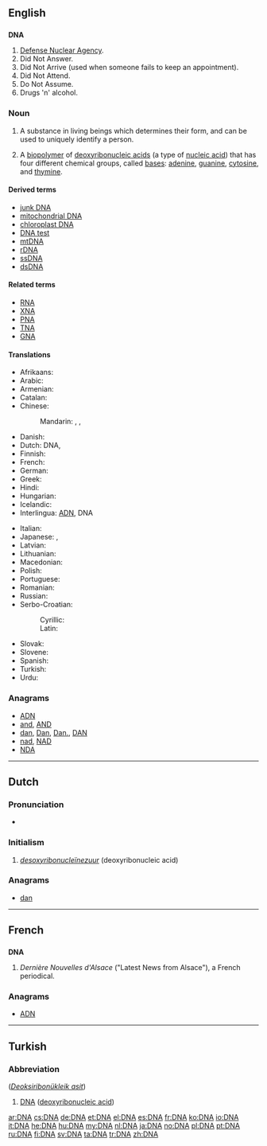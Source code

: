 {{also|dna}}
==English==
{{wikipedia}}

==={{initialism}}===
'''DNA'''

# [[w:Defense Nuclear Agency|Defense Nuclear Agency]].
# Did Not Answer.
# Did Not Arrive (used when someone fails to keep an appointment).
# Did Not Attend.
# Do Not Assume.
# Drugs 'n' alcohol.

===Noun===
{{en-noun|-}}

# A substance  in living beings which determines their form, and can be used to uniquely identify a person.
# {{biochemistry}} A [[biopolymer]] of [[deoxyribonucleic acid]]s (a type of [[nucleic acid]]) that has four different chemical groups, called [[bases]]: [[adenine]], [[guanine]], [[cytosine]], and [[thymine]].

====Derived terms====
* [[junk DNA]]
* [[mitochondrial DNA]]
* [[chloroplast DNA]]
* [[DNA test]]
* [[mtDNA]]
* [[rDNA]]
* [[ssDNA]]
* [[dsDNA]]

====Related terms====
* [[RNA]]
* [[XNA]]
* [[PNA]]
* [[TNA]]
* [[GNA]]

====Translations====
{{trans-top|abbreviation of deoxyribonucleic acid (see [[deoxyribonucleic acid]] for full forms)}}
* Afrikaans: {{t-|af|DNS}}
* Arabic: {{t-|ar|دنا|f|tr=dinaa|sc=Arab}}
* Armenian: {{t-|hy|ԴՆԹ|tr=DNT’}}
* Catalan: {{t-|ca|ADN}}
* Chinese:
*: Mandarin: {{t|zh|核酸|tr=hésuān|sc=Hani}}, {{t|zh|脫氧核糖核酸|sc=Hani}}, {{t|zh|脱氧核糖核酸|tr=tuōyǎnghé táng hésuān|sc=Hani}}
* Danish: {{t+|da|dna}}
* Dutch: DNA, {{t-|nl|DNZ}}
* Finnish: {{t+|fi|DNA}}
* French: {{t+|fr|ADN|m|inv}}
* German: {{t+|de|DNS|f}}
* Greek: {{t-|el|ΔΝΟ|tr=DNO|sc=Grek}}
* Hindi: {{t-|hi|डीएनए|tr=ḍī'ēn'ē|sc=Deva}}
* Hungarian: {{t+|hu|DNS}}
* Icelandic: {{t-|is|DNA|n}} {{t-|is|DKS|n}}
* Interlingua: [[ADN]], DNA
{{trans-mid}}
* Italian: {{t-|it|ADN|m|inv}}
* Japanese: {{t-|ja|ＤＮＡ|tr=dī-enu-ē|sc=Jpan}}, {{t-|ja|ディー・エヌ・エー|tr=dī-enu-ē|sc=Jpan}}
* Latvian: {{t-|lv|DNS}}
* Lithuanian: {{t-|lt|DNR}}
* Macedonian: {{t-|mk|ДНК|f|tr=DNK}}
* Polish: {{t+|pl|DNA}}
* Portuguese: {{t+|pt|ADN}}
* Romanian: {{t-|ro|ADN|m}}
* Russian: {{t+|ru|ДНК|f|tr=de-en-ká}}
* Serbo-Croatian:
*: Cyrillic: {{t|sh|ДНК|f|sc=Cyrl}}
*: Latin: {{t|sh|DNK|f}}
* Slovak: {{t-|sk|DNK|f}} {{t|sl|DNA|n}}
* Slovene: {{t+|sl|DNK}}
* Spanish: {{t+|es|ADN|m}}
* Turkish: {{t+|tr|DNA}}
* Urdu: {{t-|ur|ڈی این اے|tr=ḍī 'ēn 'ē|sc=ur-Arab}}
{{trans-bottom}}

===Anagrams===
* [[ADN#English|ADN]]
* [[and#English|and]], [[AND#English|AND]]
* [[dan#English|dan]], [[Dan#English|Dan]], [[Dan.#English|Dan.]], [[DAN#English|DAN]]
* [[nad#English|nad]], [[NAD#English|NAD]]
* [[NDA#English|NDA]]

----

==Dutch==

===Pronunciation===
* {{audio|Nl-DNA.ogg|Audio}}

===Initialism===
{{head|nl|initialism}}

# ''[[desoxyribonucleïnezuur]]'' (deoxyribonucleic acid)

===Anagrams===
* [[dan#Dutch|dan]]

----

==French==

==={{abbreviation|French}}===
'''DNA'''

# ''Dernière Nouvelles d'Alsace'' ("Latest News from Alsace"), a French periodical.

===Anagrams===
* [[ADN#French|ADN]]

----

==Turkish==

===Abbreviation===
{{head|tr|abbreviation}} (''[[Deoksiribonükleik asit]]'')

# [[#English|DNA]] ([[deoxyribonucleic acid]])

[[ar:DNA]]
[[cs:DNA]]
[[de:DNA]]
[[et:DNA]]
[[el:DNA]]
[[es:DNA]]
[[fr:DNA]]
[[ko:DNA]]
[[io:DNA]]
[[it:DNA]]
[[he:DNA]]
[[hu:DNA]]
[[my:DNA]]
[[nl:DNA]]
[[ja:DNA]]
[[no:DNA]]
[[pl:DNA]]
[[pt:DNA]]
[[ru:DNA]]
[[fi:DNA]]
[[sv:DNA]]
[[ta:DNA]]
[[tr:DNA]]
[[zh:DNA]]